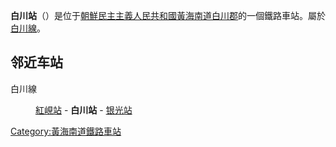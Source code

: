 {{朝鮮半島車站資訊
|公司色 = blue
|文字色 = 
|站名 = 白川站
|圖片 = 
|pxl = 
|圖片說明 =
|前一站 = [[紅峴站|紅峴]]
|前一站距離 = 4.3
|後一站距離 = 1.9
|後一站 = [[银光站_(黄海南道)|银光]]
|所屬路線 = [[白川線|白川線]]
|距離 = 62.5
|起點站 = [[长芳站|长芳]]
|諺文 = 배천역	
|朝鮮漢字 = 白川驛
|文觀部式 = Baecheon-yeok
|馬-賴式 = Paech'ŏn-yŏk
|副站名 = 
|車站編號 = 
|停站路線數 = 
|所屬公司 = [[朝鮮民主主義人民共和國鐵道省|朝鮮民主主義人民共和國鐵道省]]
|所在地 =[[黃海南道|黃海南道]][[白川郡|白川郡]]
|車站構造 = 地面车站
|月台配置 = 
|啟用年月日 =
|廢站年月日 = 
|上下車人次 = 
|統計年度 = 
|轉車 = 
|備註 = 
|全寬備註 = 
}}

'''白川站'''（{{lang-ko|'''배천역'''}}）是位于[[朝鮮民主主義人民共和國|朝鮮民主主義人民共和國]][[黃海南道|黃海南道]][[白川郡|白川郡]]的一個鐵路車站。屬於[[白川線|白川線]]。

==邻近车站==
白川線
:[[紅峴站|紅峴站]] - '''白川站''' - [[银光站_(黄海南道)|银光站]]

{{白川線}}

{{朝鲜铁路小作品}}

[[Category:黃海南道鐵路車站|Category:黃海南道鐵路車站]]